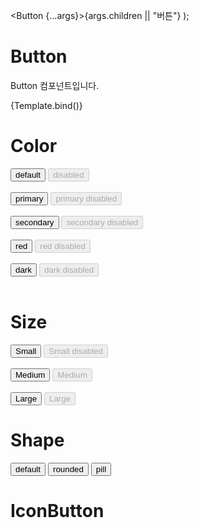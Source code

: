 
<Meta title="components/atoms/Button" component={Button} />

  <Button {...args}>{args.children || "버튼"}</Button>
);

# Button

<p>Button 컴포넌트입니다.</p>

<Canvas>
  <Story name="Default">{Template.bind()}</Story>
</Canvas>

<ArgsTable story="Default" />

# Color

<Canvas>
  <Story name="Color">
    <div>
      <Button>default</Button>
      <Button disabled>disabled</Button>
      <br />
      <br />
      <Button theme="primary">primary</Button>
      <Button theme="primary" disabled>
        primary disabled
      </Button>
      <br />
      <br />
      <Button theme="secondary">secondary</Button>
      <Button theme="secondary" disabled>
        secondary disabled
      </Button>
      <br />
      <br />
      <Button theme="red">red</Button>
      <Button theme="red" disabled>
        red disabled
      </Button>
      <br />
      <br />
      <Button theme="dark">dark</Button>
      <Button theme="dark" disabled>
        dark disabled
      </Button>
      <br />
      <br />
    </div>
  </Story>
</Canvas>

# Size

<Canvas>
  <Story name="Size">
    <div>
      <Button size="small">Small</Button>
      <Button size="small" disabled>
        Small disabled
      </Button>
      <br />
      <br />
      <Button>Medium</Button>
      <Button disabled>Medium</Button>
      <br />
      <br />
      <Button size="large">Large</Button>
      <Button size="large" disabled>
        Large
      </Button>
      <br />
    </div>
  </Story>
</Canvas>

# Shape

<Canvas>
  <Story name="Shape">
    <div>
      <Button shape="default">default</Button>
      <Button shape="rounded">rounded</Button>
      <Button shape="pill">pill</Button>
    </div>
  </Story>
</Canvas>

# IconButton

<Canvas>
  <div>
    <IconButton name="SHOW_PASSWORD" width="40px" height="40px"></IconButton>
    <IconButton name="HIDE_PASSWORD" width="40px" height="40px"></IconButton>
  </div>
</Canvas>
